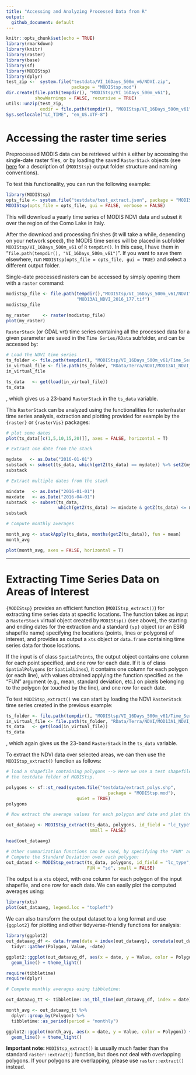 ```yaml
---
title: "Accessing and Analyzing Processed Data from R"
output: 
  github_document: default
---
```


```r
knitr::opts_chunk$set(echo = TRUE)
library(rmarkdown)
library(knitr)
library(raster)
library(base)
library(sf)
library(MODIStsp)
library(dplyr)
test_zip <-  system.file("testdata/VI_16Days_500m_v6/NDVI.zip",
                         package = "MODIStsp.mod")
dir.create(file.path(tempdir(), "MODIStsp/VI_16Days_500m_v61"),
           showWarnings = FALSE, recursive = TRUE)
utils::unzip(test_zip, 
             exdir = file.path(tempdir(), "MODIStsp/VI_16Days_500m_v61"))
Sys.setlocale("LC_TIME", "en_US.UTF-8")
```

# <i class="fa fa-arrow-circle-o-right" aria-hidden="true"></i> __Accessing the raster time series__

Preprocessed MODIS data can be retrieved within `R` either by accessing the 
single-date raster files, or by loading the saved `RasterStack` objects (see 
[here](output.html) for a description of `{MODIStsp}` output folder
structure and naming conventions).

To test this functionality, you can run the following example: 

```r
library(MODIStsp)
opts_file <- system.file("testdata/test_extract.json", package = "MODIStsp.mod")
MODIStsp(opts_file = opts_file, gui = FALSE, verbose = FALSE)
```

This will download a yearly time series of MODIS NDVI data and subset it over the
region of the Como Lake in Italy.

After the download and processing finishes (it will take a while, depending on your
network speed), the MODIS time series will be placed in subfolder `MODIStsp/VI_16Days_500m_v61` 
of `R` `tempdir()`. In this case, I have them in "`file.path(tempdir(), "VI_16Days_500m_v61")`". 
If you want to save them elsewhere, run `MODIStsp(opts_file = opts_file, gui = TRUE)`
and select a different output folder.

Single-date processed rasters can be accessed by simply opening them with a
`raster` command: 

```R
modistsp_file <- file.path(tempdir(),"MODIStsp/VI_16Days_500m_v61/NDVI",
                           "MOD13A1_NDVI_2016_177.tif")
modistsp_file

my_raster     <- raster(modistsp_file)
plot(my_raster)
```

`RasterStack` (or GDAL vrt) time series containing all the processed data for a
given parameter are saved in the `Time Series/RData` subfolder, and can be accessed
by: 

```r
# Load the NDVI time series
ts_folder <- file.path(tempdir(), "MODIStsp/VI_16Days_500m_v61/Time_Series")
in_virtual_file <- file.path(ts_folder, "RData/Terra/NDVI/MOD13A1_NDVI_1_2016_353_2016_RData.RData")
in_virtual_file

ts_data   <- get(load(in_virtual_file))
ts_data
```

, which gives us a 23-band `RasterStack` in the `ts_data` variable.

This `RasterStack` can be analyzed using the functionalities for raster/raster 
time series analysis, extraction and plotting provided for example by the 
``{raster}`` or   ``{rasterVis}`` packages: 

```r
# plot some dates
plot(ts_data[[c(1,5,10,15,20)]], axes = FALSE, horizontal = T)

# Extract one date from the stack

mydate   <- as.Date("2016-01-01")
substack <- subset(ts_data, which(getZ(ts_data) == mydate)) %>% setZ(mydate)
substack  

# Extract multiple dates from the stack

mindate   <- as.Date("2016-01-01")
maxdate   <- as.Date("2016-04-01")
substack  <- subset(ts_data, 
                    which(getZ(ts_data) >= mindate & getZ(ts_data) <= maxdate))
substack  

# Compute monthly averages

month_avg <- stackApply(ts_data, months(getZ(ts_data)), fun = mean)
month_avg

plot(month_avg, axes = FALSE, horizontal = T)
```

________________________________________________________________________________

# <i class="fa fa-arrow-circle-o-right" aria-hidden="true"></i> __Extracting Time Series Data on Areas of Interest__

`{MODIStsp}` provides an efficient function (`MODIStsp_extract()`) for extracting 
time series data at specific locations. The function takes as input a `RasterStack` 
virtual object created by `MODIStsp()` (see above), the starting and ending dates 
for the extraction and a standard `{sp}` object (or an ESRI shapefile name) 
specifying the locations (points, lines or polygons) of interest, and provides 
as output a `xts` object or `data.frame` containing time series data for those
locations. 

If the input is of class `SpatialPoints`, the output object contains one column 
for each point specified, and one row for each date. If it is of class
`SpatialPolygons` (or `SpatialLines`), it contains one column for each polygon 
(or each line), with values obtained applying the function specified as the "FUN" 
argument (e.g., mean, standard deviation, etc.) on pixels belonging to the polygon
(or touched by the line), and one row for each date. 

To test `MODIStsp_extract()` we can start by loading the NDVI `RasterStack`
time series created in the previous example:

```r

ts_folder <- file.path(tempdir(), "MODIStsp/VI_16Days_500m_v61/Time_Series")
in_virtual_file <- file.path(ts_folder, "RData/Terra/NDVI/MOD13A1_NDVI_1_2016_353_2016_RData.RData")
ts_data   <- get(load(in_virtual_file))
ts_data
```

, which again gives us the 23-band `RasterStack` in the `ts_data` variable. 

To extract the NDVI data over selected areas, we can then use the `MODIStsp_extract()`
function as follows: 

```r

# load a shapefile containing polygons --> Here we use a test shapefile in 
# the testdata folder of MODIStsp.

polygons <- sf::st_read(system.file("testdata/extract_polys.shp",
                                       package = "MODIStsp.mod"),
                           quiet = TRUE)
polygons

# Now extract the average values for each polygon and date and plot the results

out_dataavg <- MODIStsp_extract(ts_data, polygons, id_field = "lc_type", 
                                small = FALSE)

head(out_dataavg)

# Other summarization functions can be used, by specifying the "FUN" argument. 
# Compute the Standard Deviation over each polygon: 
out_datasd <- MODIStsp_extract(ts_data, polygons, id_field = "lc_type",
                               FUN = "sd", small = FALSE)

```

The output is a `xts` object, with one column for each polygon of the input 
shapefile, and one row for each date. We can easily plot the computed averages 
using: 

```r
library(xts)
plot(out_dataavg, legend.loc = "topleft")
```

We can also transform the output dataset to a long format and use `{ggplot2}` for
plotting and other tidyverse-friendly functions for analysis:

```r
library(ggplot2)
out_dataavg_df <- data.frame(date = index(out_dataavg), coredata(out_dataavg)) %>% 
  tidyr::gather(Polygon, Value, -date)

ggplot2::ggplot(out_dataavg_df, aes(x = date, y = Value, color = Polygon)) + 
  geom_line() + theme_light()

```

```r

require(tibbletime)
require(dplyr)

# Compute monthly averages using tibbletime: 

out_dataavg_tt <- tibbletime::as_tbl_time(out_dataavg_df, index = date) 

month_avg <- out_dataavg_tt %>% 
  dplyr::group_by(Polygon) %>% 
  tibbletime::as_period(period = "monthly")

ggplot2::ggplot(month_avg, aes(x = date, y = Value, color = Polygon)) + 
  geom_line() + theme_light()

```

**Important note:** `MODIStsp_extract()` is usually much faster than the 
standard `raster::extract()` function, but does not deal with overlapping polygons.
If your polygons are overlapping, please use `raster::extract()` instead. 
